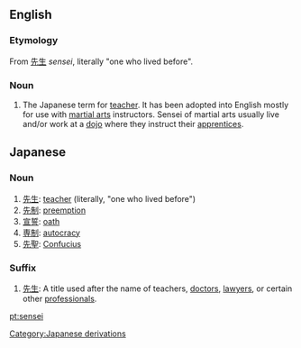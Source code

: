 ==English==
===Etymology===
From {{Ja.}} [[先生]] ''sensei'', literally "one who lived before".

===Noun===
{{en-noun|pl=sensei|pl2=senseis}}

#The Japanese term for [[teacher]].  It has been adopted into English mostly for use with [[martial arts]] instructors.  Sensei of martial arts usually live and/or work at a [[dojo]] where they instruct their [[apprentices]].

[[Category:Japanese derivations]]

==Japanese==
===Noun===
{{ja-noun|r|hira=せんせい}}

#[[先生]]: [[teacher]] (literally, "one who lived before")
#[[先制]]: [[preemption]]
#[[宣誓]]: [[oath]]
#[[専制]]: [[autocracy]]
#[[先聖]]: [[Confucius]]

===Suffix===
{{ja-pos|r|suffix|hira=せんせい}}

#[[先生]]: A title used after the name of teachers, [[doctor]]s, [[lawyer]]s, or certain other [[professional]]s.

[[pt:sensei]]